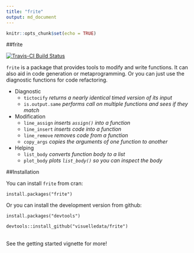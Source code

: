 ```yaml
---
title: "frite"
output: md_document
---
```


```r
knitr::opts_chunk$set(echo = TRUE)
```
##frite

[![Travis-CI Build Status](https://travis-ci.org/visuelledata/frite.svg?branch=master)](https://travis-ci.org/visuelledata/frite)

`frite` is a package that provides tools to modify and write functions. It can also aid in code generation or metaprogramming. Or you can just use the diagnostic functions for code refactoring. 

* Diagnostic <br>
    * `tictocify` *returns a nearly identical timed version of its input* <br>
    * `is.output.same` *performs call on multiple functions and sees if they match* 
  
  
* Modification <br>
    * `line_assign` *inserts `assign()` into a function* <br>
    * `line_insert` *inserts code into a function* <br>
    * `line_remove` *removes code from a function* <br>
    * `copy_args` *copies the arguments of one function to another* 
  
* Helping <br>
    * `list_body` *converts function body to a list* <br>
    * `plot_body` *plots `list_body()` so you can inspect the body*


##Installation

You can install `frite` from cran: 

`install.packages("frite")`

Or you can install the development version from github: 

`install.packages("devtools")`

`devtools::install_github("visuelledata/frite")`

<br>
See the getting started vignette for more!



